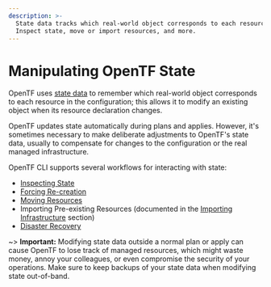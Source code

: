 ```yaml
---
description: >-
  State data tracks which real-world object corresponds to each resource.
  Inspect state, move or import resources, and more.
---
```


# Manipulating OpenTF State

OpenTF uses [state data](/opentf/language/state) to remember which
real-world object corresponds to each resource in the configuration;
this allows it to modify an existing object when its resource declaration
changes.

OpenTF updates state automatically during plans and applies. However, it's
sometimes necessary to make deliberate adjustments to OpenTF's state data,
usually to compensate for changes to the configuration or the real managed
infrastructure.

OpenTF CLI supports several workflows for interacting with state:

- [Inspecting State](/opentf/cli/state/inspect)
- [Forcing Re-creation](/opentf/cli/state/taint)
- [Moving Resources](/opentf/cli/state/move)
- Importing Pre-existing Resources (documented in the
  [Importing Infrastructure](/opentf/cli/import) section)
- [Disaster Recovery](/opentf/cli/state/recover)

~> **Important:** Modifying state data outside a normal plan or apply can cause
OpenTF to lose track of managed resources, which might waste money, annoy
your colleagues, or even compromise the security of your operations. Make sure
to keep backups of your state data when modifying state out-of-band.
